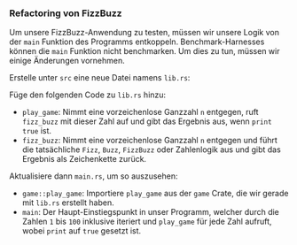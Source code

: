 
### Refactoring von FizzBuzz

Um unsere FizzBuzz-Anwendung zu testen, müssen wir unsere Logik von der `main` Funktion des Programms entkoppeln.
Benchmark-Harnesses können die `main` Funktion nicht benchmarken. Um dies zu tun, müssen wir einige Änderungen vornehmen.

Erstelle unter `src` eine neue Datei namens `lib.rs`:

<GameLibTree />

Füge den folgenden Code zu `lib.rs` hinzu:

<FizzBuzzRefactorLibCode />

- `play_game`: Nimmt eine vorzeichenlose Ganzzahl `n` entgegen, ruft `fizz_buzz` mit dieser Zahl auf und gibt das Ergebnis aus, wenn `print` `true` ist.
- `fizz_buzz`: Nimmt eine vorzeichenlose Ganzzahl `n` entgegen und führt die tatsächliche `Fizz`, `Buzz`, `FizzBuzz` oder Zahlenlogik aus und gibt das Ergebnis als Zeichenkette zurück.

Aktualisiere dann `main.rs`, um so auszusehen:

<FizzBuzzRefactorMainCode />

- `game::play_game`: Importiere `play_game` aus der `game` Crate, die wir gerade mit `lib.rs` erstellt haben.
- `main`: Der Haupt-Einstiegspunkt in unser Programm, welcher durch die Zahlen `1` bis `100` inklusive iteriert und `play_game` für jede Zahl aufruft, wobei `print` auf `true` gesetzt ist.